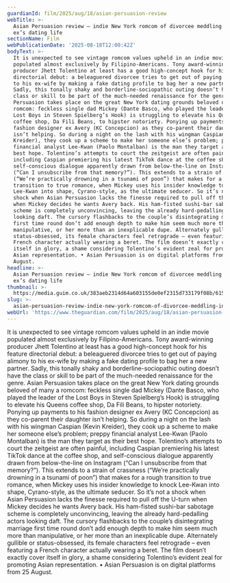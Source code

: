 ```yaml
---
guardianId: film/2025/aug/18/asian-persuasion-review
webTitle: >-
  Asian Persuasion review – indie New York romcom of divorcee meddling in his
  ex’s dating life
sectionName: Film
webPublicationDate: '2025-08-18T12:00:42Z'
bodyText: >-
  It is unexpected to see vintage romcom values upheld in an indie movie
  populated almost exclusively by Filipino-Americans. Tony award-winning
  producer Jhett Tolentino at least has a good high-concept hook for his feature
  directorial debut: a beleaguered divorcee tries to get out of paying alimony
  to his ex-wife by making a fake dating profile to bag her a new partner.
  Sadly, this tonally shaky and borderline-sociopathic outing doesn’t have the
  class or skill to be part of the much-needed renaissance for the genre. Asian
  Persuasion takes place on the great New York dating grounds beloved of many a
  romcom: feckless single dad Mickey (Dante Basco, who played the leader of the
  Lost Boys in Steven Spielberg’s Hook) is struggling to elevate his Queens
  coffee shop, Da Fili Beans, to hipster notoriety. Ponying up payments to his
  fashion designer ex Avery (KC Concepcion) as they co-parent their daughter
  isn’t helping. So during a night on the lash with his wingman Caspian (Kevin
  Kreider), they cook up a scheme to make her someone else’s problem; preppy
  financial analyst Lee-Kwan (Paolo Montalban) is the man they target as their
  best hope. Tolentino’s attempts to court the zeitgeist are often painful,
  including Caspian premiering his latest TikTok dance at the coffee shop, and
  self-conscious dialogue apparently drawn from below-the-line on Instagram
  (“Can I unsubscribe from that memory?”). This extends to a strain of crassness
  (“We’re practically drowning in a tsunami of poon”) that makes for a rough
  transition to true romance, when Mickey uses his insider knowledge to knock
  Lee-Kwan into shape, Cyrano-style, as the ultimate seducer. So it’s not a
  shock when Asian Persuasion lacks the finesse required to pull off the U-turn
  when Mickey decides he wants Avery back. His ham-fisted sushi-bar sabotage
  scheme is completely unconvincing, leaving the already hard-pedalling actors
  looking daft. The cursory flashbacks to the couple’s disintegrating marriage
  first time round don’t add enough depth to make him seem much more than
  manipulative, or her more than an inexplicable dupe. Alternately gullible or
  status-obsessed, its female characters feel retrograde – even featuring a
  French character actually wearing a beret. The film doesn’t exactly cover
  itself in glory, a shame considering Tolentino’s evident zeal for promoting
  Asian representation. • Asian Persuasion is on digital platforms from 25
  August.
headline: >-
  Asian Persuasion review – indie New York romcom of divorcee meddling in his
  ex’s dating life
thumbnail: >-
  https://media.guim.co.uk/383aeb2314d64a603155de0ef2315d733179f08b/615_0_3400_2720/500.jpg
slug: >-
  asian-persuasion-review-indie-new-york-romcom-of-divorcee-meddling-in-his-exs-dating-life
webUrl: 'https://www.theguardian.com/film/2025/aug/18/asian-persuasion-review'
---
```

It is unexpected to see vintage romcom values upheld in an indie movie populated almost exclusively by Filipino-Americans. Tony award-winning producer Jhett Tolentino at least has a good high-concept hook for his feature directorial debut: a beleaguered divorcee tries to get out of paying alimony to his ex-wife by making a fake dating profile to bag her a new partner. Sadly, this tonally shaky and borderline-sociopathic outing doesn’t have the class or skill to be part of the much-needed renaissance for the genre. Asian Persuasion takes place on the great New York dating grounds beloved of many a romcom: feckless single dad Mickey (Dante Basco, who played the leader of the Lost Boys in Steven Spielberg’s Hook) is struggling to elevate his Queens coffee shop, Da Fili Beans, to hipster notoriety. Ponying up payments to his fashion designer ex Avery (KC Concepcion) as they co-parent their daughter isn’t helping. So during a night on the lash with his wingman Caspian (Kevin Kreider), they cook up a scheme to make her someone else’s problem; preppy financial analyst Lee-Kwan (Paolo Montalban) is the man they target as their best hope. Tolentino’s attempts to court the zeitgeist are often painful, including Caspian premiering his latest TikTok dance at the coffee shop, and self-conscious dialogue apparently drawn from below-the-line on Instagram (“Can I unsubscribe from that memory?”). This extends to a strain of crassness (“We’re practically drowning in a tsunami of poon”) that makes for a rough transition to true romance, when Mickey uses his insider knowledge to knock Lee-Kwan into shape, Cyrano-style, as the ultimate seducer. So it’s not a shock when Asian Persuasion lacks the finesse required to pull off the U-turn when Mickey decides he wants Avery back. His ham-fisted sushi-bar sabotage scheme is completely unconvincing, leaving the already hard-pedalling actors looking daft. The cursory flashbacks to the couple’s disintegrating marriage first time round don’t add enough depth to make him seem much more than manipulative, or her more than an inexplicable dupe. Alternately gullible or status-obsessed, its female characters feel retrograde – even featuring a French character actually wearing a beret. The film doesn’t exactly cover itself in glory, a shame considering Tolentino’s evident zeal for promoting Asian representation. • Asian Persuasion is on digital platforms from 25 August.
